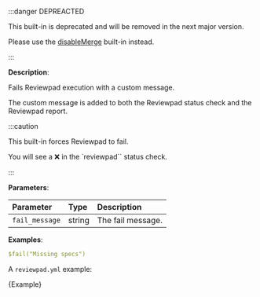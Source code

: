 
:::danger DEPREACTED

This built-in is deprecated and will be removed in the next major version.

Please use the [disableMerge](/guides/built-ins#disablemerge) built-in instead.

:::

**Description**:

Fails Reviewpad execution with a custom message.

The custom message is added to both the Reviewpad status check and the Reviewpad report.

:::caution

This built-in forces Reviewpad to fail.

You will see a ❌ in the `reviewpad`` status check.

:::

**Parameters**:

| Parameter       | Type    | Description        |
| :-------------- | :------ | :----------------- |
| `fail_message`  | string  | The fail message.  |

**Examples**:

```yml
$fail("Missing specs")
```

A `reviewpad.yml` example:

<CodeBlock language="yml" title="reviewpad.yml">{Example}</CodeBlock>
